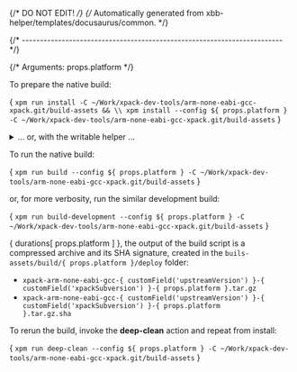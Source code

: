 {/* DO NOT EDIT! */}
{/* Automatically generated from xbb-helper/templates/docusaurus/common. */}



{/* ------------------------------------------------------------------------ */}

{/* Arguments: props.platform */}

To prepare the native build:

<CodeBlock language="sh"> {
`xpm run install -C ~/Work/xpack-dev-tools/arm-none-eabi-gcc-xpack.git/build-assets && \\
xpm install --config ${ props.platform } -C ~/Work/xpack-dev-tools/arm-none-eabi-gcc-xpack.git/build-assets`
} </CodeBlock>

<details>
<summary>... or, with the writable helper ...</summary>

<CodeBlock language="sh"> {
`xpm run install -C ~/Work/xpack-dev-tools/arm-none-eabi-gcc-xpack.git/build-assets && \\
xpm run link-deps -C ~/Work/xpack-dev-tools/arm-none-eabi-gcc-xpack.git/build-assets && \\
xpm install --config ${ props.platform } -C ~/Work/xpack-dev-tools/arm-none-eabi-gcc-xpack.git/build-assets`
} </CodeBlock>

</details>

To run the native build:

<CodeBlock language="sh"> {
`xpm run build --config ${ props.platform } -C ~/Work/xpack-dev-tools/arm-none-eabi-gcc-xpack.git/build-assets`
} </CodeBlock>

or, for more verbosity, run the similar development build:

<CodeBlock language="sh"> {
`xpm run build-development --config ${ props.platform } -C ~/Work/xpack-dev-tools/arm-none-eabi-gcc-xpack.git/build-assets`
} </CodeBlock>

{ durations[ props.platform ] }, the output of the build script is a compressed
archive and its SHA signature, created in
the <code>buils-assets/build/{ props.platform }/deploy</code> folder:

* <code>xpack-arm-none-eabi-gcc-{ customField('upstreamVersion') }-{ customField('xpackSubversion') }-{ props.platform }.tar.gz</code>
* <code>xpack-arm-none-eabi-gcc-{ customField('upstreamVersion') }-{ customField('xpackSubversion') }-{ props.platform }.tar.gz.sha</code>

To rerun the build, invoke the **deep-clean** action and repeat from install:

<CodeBlock language="sh"> {
`xpm run deep-clean --config ${ props.platform } -C ~/Work/xpack-dev-tools/arm-none-eabi-gcc-xpack.git/build-assets`
} </CodeBlock>
